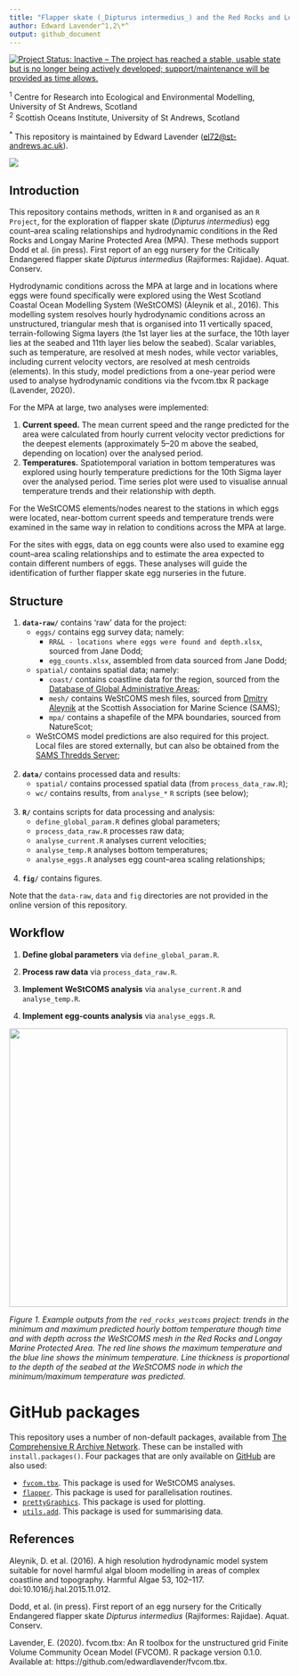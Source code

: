 ```yaml
---
title: "Flapper skate (_Dipturus intermedius_) and the Red Rocks and Longay Marine Protected Area"
author: Edward Lavender^1,2\*^
output: github_document
---
```


[![Project Status: Inactive – The project has reached a stable, usable state but is no longer being actively developed; support/maintenance will be provided as time allows.](https://www.repostatus.org/badges/latest/inactive.svg)](https://www.repostatus.org/#inactive)

^1^  Centre for Research into Ecological and Environmental Modelling, University of St Andrews, Scotland  
^2^  Scottish Oceans Institute, University of St Andrews, Scotland  

^\*^ This repository is maintained by Edward Lavender (<el72@st-andrews.ac.uk>).

<img src="banner_img.png"/>

## Introduction

This repository contains methods, written in `R` and organised as an `R Project`, for the exploration of flapper skate (_Dipturus intermedius_) egg count--area scaling relationships and hydrodynamic conditions in the Red Rocks and Longay Marine Protected Area (MPA). These methods support Dodd et al. (in press). First report of an egg nursery for the Critically Endangered flapper skate _Dipturus intermedius_ (Rajiformes: Rajidae). Aquat. Conserv. 

Hydrodynamic conditions across the MPA at large and in locations where eggs were found specifically were explored using the West Scotland Coastal Ocean Modelling System (WeStCOMS) (Aleynik et al., 2016). This modelling system resolves hourly hydrodynamic conditions across an unstructured, triangular mesh that is organised into 11 vertically spaced, terrain-following Sigma layers (the 1st layer lies at the surface, the 10th layer lies at the seabed and 11th layer lies below the seabed).  Scalar variables, such as temperature, are resolved at mesh nodes, while vector variables, including current velocity vectors, are resolved at mesh centroids (elements). In this study, model predictions from a one-year period were used to analyse hydrodynamic conditions via the fvcom.tbx R package (Lavender, 2020).

For the MPA at large, two analyses were implemented:  

(1) **Current speed.** The mean current speed and the range predicted for the area were calculated from hourly current velocity vector predictions for the deepest elements (approximately 5–20 m above the seabed, depending on location) over the analysed period. 
(1) **Temperatures.** Spatiotemporal variation in bottom temperatures was explored using hourly temperature predictions for the 10th Sigma layer over the analysed period. Time series plot were used to visualise annual temperature trends and their relationship with depth.  
 
For the WeStCOMS elements/nodes nearest to the stations in which eggs were located, near-bottom current speeds and temperature trends were examined in the same way in relation to conditions across the MPA at large. 
 
For the sites with eggs, data on egg counts were also used to examine egg count--area scaling relationships and to estimate the area expected to contain different numbers of eggs. These analyses will guide the identification of further flapper skate egg nurseries in the future. 
 
## Structure

1.  **`data-raw/`** contains 'raw' data for the project:
      - `eggs/` contains egg survey data; namely:
         - `RR&L - locations where eggs were found and depth.xlsx`, sourced from Jane Dodd;
         - `egg_counts.xlsx`, assembled from data sourced from Jane Dodd;
      - `spatial/` contains spatial data; namely:
         - `coast/` contains coastline data for the region, sourced from the [Database of Global Administrative Areas](https://biogeo.ucdavis.edu/data/gadm3.6/Rsp/gadm36_GBR_0_sp.rds); 
         - `mesh/` contains WeStCOMS mesh files, sourced from [Dmitry Aleynik](https://www.sams.ac.uk/people/researchers/aleynik-dr-dmitry/) at the Scottish Association for Marine Science (SAMS);
         - `mpa/` contains a shapefile of the MPA boundaries, sourced from NatureScot;
      - WeStCOMS model predictions are also required for this project. Local files are stored externally, but can also be obtained from the [SAMS Thredds Server](https://www.sams.ac.uk/facilities/thredds/); <br/><br/>
      
2.  **`data/`** contains processed data and results:
      - `spatial/` contains processed spatial data (from `process_data_raw.R`);
      - `wc/` contains results, from `analyse_*` `R` scripts (see below); <br/><br/>

3.  **`R/`** contains scripts for data processing and analysis:
      - `define_global_param.R` defines global parameters;
      - `process_data_raw.R` processes raw data;
      - `analyse_current.R` analyses current velocities;
      - `analyse_temp.R` analyses bottom temperatures; 
      - `analyse_eggs.R` analyses egg count--area scaling relationships; <br/><br/>
      
4.  **`fig/`** contains figures.

Note that the `data-raw`, `data` and `fig` directories are not provided in the online version of this repository.

## Workflow

1. **Define global parameters** via `define_global_param.R`.

2. **Process raw data** via `process_data_raw.R`. 

3. **Implement WeStCOMS analysis** via `analyse_current.R` and `analyse_temp.R`.

4. **Implement egg-counts analysis** via `analyse_eggs.R`. 

<img src="README_img.png" width = "500"/>

_Figure 1. Example outputs from the `red_rocks_westcoms` project: trends in the minimum and maximum predicted hourly bottom temperature though time and with depth across the WeStCOMS mesh in the Red Rocks and Longay Marine Protected Area. The red line shows the maximum temperature and the blue line shows the minimum temperature. Line thickness is proportional to the depth of the seabed at the WeStCOMS node in which the minimum/maximum temperature was predicted._

# GitHub packages

This repository uses a number of non-default packages, available from [The Comprehensive R Archive Network](https://cran.r-project.org). These can be installed with `install.packages()`. Four packages that are only available on [GitHub](https://github.com/) are also used:

   - [`fvcom.tbx`](https://github.com/edwardlavender/fvcom.tbx). This package is used for WeStCOMS analyses. 
   - [`flapper`](https://github.com/edwardlavender/flapper). This package is used for parallelisation routines.
   - [`prettyGraphics`](https://github.com/edwardlavender/prettyGraphics). This package is used for plotting. 
   - [`utils.add`](https://github.com/edwardlavender/utils.add). This package is used for summarising data. 

## References

Aleynik, D. et al. (2016). A high resolution hydrodynamic model system suitable for novel harmful algal bloom modelling in areas of complex coastline and topography. Harmful Algae 53, 102–117. doi:10.1016/j.hal.2015.11.012.

Dodd, et al. (in press). First report of an egg nursery for the Critically Endangered flapper skate _Dipturus intermedius_ (Rajiformes: Rajidae). Aquat. Conserv. 

Lavender, E. (2020). fvcom.tbx: An R toolbox for the unstructured grid Finite Volume Community Ocean Model (FVCOM). R package version 0.1.0. Available at: https://github.com/edwardlavender/fvcom.tbx.